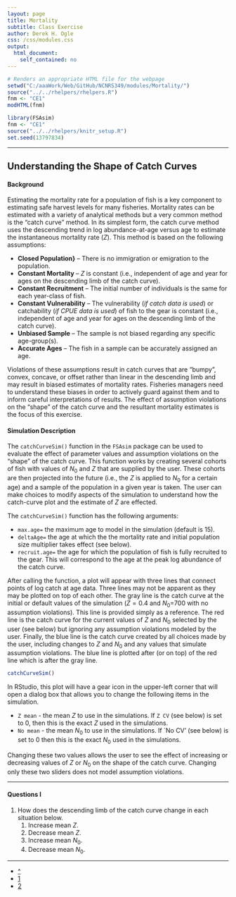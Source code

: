 ```yaml
---
layout: page
title: Mortality
subtitle: Class Exercise
author: Derek H. Ogle
css: /css/modules.css
output:
  html_document:
    self_contained: no
---
```


```r
# Renders an appropriate HTML file for the webpage
setwd("C:/aaaWork/Web/GitHub/NCNRS349/modules/Mortality/")
source("../../rhelpers/rhelpers.R")
fnm <- "CE1"
modHTML(fnm)
```

```r
library(FSAsim)
fnm <- "CE1"
source("../../rhelpers/knitr_setup.R")
set.seed(13797834)
```

----

## Understanding the Shape of Catch Curves

#### Background

Estimating the mortality rate for a population of fish is a key component to estimating safe harvest levels for many fisheries.  Mortality rates can be estimated with a variety of analytical methods but a very common method is the "catch curve" method.  In its simplest form, the catch curve method uses the descending trend in log abundance-at-age versus age to estimate the instantaneous mortality rate ($Z$).  This method is based on the following assumptions:

* **Closed Population}** -- There is no immigration or emigration to the population.
* **Constant Mortality** -- $Z$ is constant (i.e., independent of age and year for ages on the descending limb of the catch curve).
* **Constant Recruitment** -- The initial number of individuals is the same for each year-class of fish.
* **Constant Vulnerability** -- The vulnerability (*if catch data is used*) or catchability (*if CPUE data is used*) of fish to the gear is constant (i.e., independent of age and year for ages on the descending limb of the catch curve).
* **Unbiased Sample** -- The sample is not biased regarding any specific age-group(s).
* **Accurate Ages** -- The fish in a sample can be accurately assigned an age.

Violations of these assumptions result in catch curves that are "bumpy", convex, concave, or offset rather than linear in the descending limb and may result in biased estimates of mortality rates.  Fisheries managers need to understand these biases in order to actively guard against them and to inform careful interpretations of results.  The effect of assumption violations on the "shape" of the catch curve and the resultant mortality estimates is the focus of this exercise.
  
#### Simulation Description

The `catchCurveSim()` function in the `FSAsim` package can be used to evaluate the effect of parameter values and assumption violations on the "shape" of the catch curve.  This function works by creating several cohorts of fish with values of $N_{0}$ and $Z$ that are supplied by the user.  These cohorts are then projected into the future (i.e., the $Z$ is applied to $N_0$ for a certain age) and a sample of the population in a given year is taken.  The user can make choices to modify aspects of the simulation to understand how the catch-curve plot and the estimate of $Z$ are effected.

The `catchCurveSim()` function has the following arguments:

* `max.age=` the maximum age to model in the simulation (default is 15).
* `deltaAge=` the age at which the the mortality rate and initial population size multiplier takes effect (see below).
* `recruit.age=` the age for which the population of fish is fully recruited to the gear.  This will correspond to the age at the peak log abundance of the catch curve.

After calling the function, a plot will appear with three lines that connect points of log catch at age data.  Three lines may not be apparent as they may be plotted on top of each other.  The gray line is the catch curve at the initial or default values of the simulation ($Z=0.4$ and $N_{0}$=700 with no assumption violations).  This line is provided simply as a reference.  The red line is the catch curve for the current values of $Z$ and $N_{0}$ selected by the user (see below) but ignoring any assumption violations modeled by the user.  Finally, the blue line is the catch curve created by all choices made by the user, including changes to $Z$ and $N_{0}$ and any values that simulate assumption violations.  The blue line is plotted after (or on top) of the red line which is after the gray line.


```r
catchCurveSim()
```

In RStudio, this plot will have a gear icon in the upper-left corner that will open a dialog box that allows you to change the following items in the simulation.

* `Z mean` - the mean $Z$ to use in the simulations.  If `Z CV` (see below) is set to 0, then this is the exact $Z$ used in the simulations.
* `No mean` - the mean $N_{0}$ to use in the simulations.  If `No CV' (see below) is set to 0 then this is the exact $N_{0}$ used in the simulations.

Changing these two values allows the user to see the effect of increasing or decreasing values of $Z$ or $N_{0}$ on the shape of the catch curve.  Changing only these two sliders does not model assumption violations.

----

#### Questions I

1. How does the descending limb of the catch curve change in each situation below.
    1. Increase mean $Z$.
    1. Decrease mean $Z$.
    1. Increase mean $N_{0}$.
    1. Decrease mean $N_{0}$.

----

<div class="text-center">
<ul class="pagination pagination-lg">
  <li><a href="../index.html">^</a></li>
  <li class="active"><a href="#">1</a></li>
  <li><a href="CE1b.html">2</a></li>
</ul>

